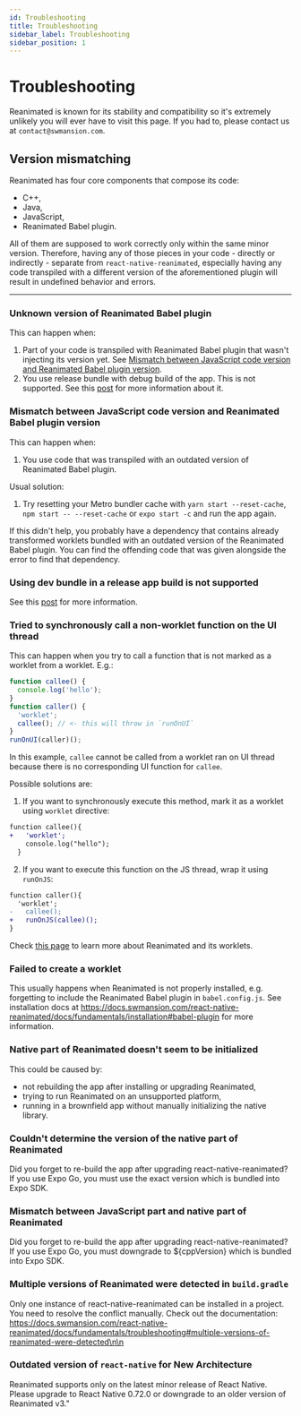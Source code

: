 ```yaml
---
id: Troubleshooting
title: Troubleshooting
sidebar_label: Troubleshooting
sidebar_position: 1
---
```


# Troubleshooting

Reanimated is known for its stability and compatibility so it's extremely unlikely you will ever have to visit this page. If you had to, please contact us at `contact@swmansion.com`.

## Version mismatching

Reanimated has four core components that compose its code:

- C++,
- Java,
- JavaScript,
- Reanimated Babel plugin.

All of them are supposed to work correctly only within the same minor version. Therefore, having any of those pieces in your code - directly or indirectly - separate from `react-native-reanimated`, especially having any code transpiled with a different version of the aforementioned plugin will result in undefined behavior and errors.

---

### Unknown version of Reanimated Babel plugin

This can happen when:

1. Part of your code is transpiled with Reanimated Babel plugin that wasn't injecting its version yet. See [Mismatch between JavaScript code version and Reanimated Babel plugin version](http://localhost:3000/react-native-reanimated/docs/guides/Troubleshooting#mismatch-between-javascript-code-version-and-reanimated-babel-plugin-version).
2. You use release bundle with debug build of the app. This is not supported. See this [post](https://github.com/software-mansion/react-native-reanimated/issues/4737) for more information about it.

### Mismatch between JavaScript code version and Reanimated Babel plugin version

This can happen when:

1. You use code that was transpiled with an outdated version of Reanimated Babel plugin.

Usual solution:

1. Try resetting your Metro bundler cache with `yarn start --reset-cache`, `npm start -- --reset-cache` or `expo start -c` and run the app again.

If this didn't help, you probably have a dependency that contains already transformed worklets bundled with an outdated version of the Reanimated Babel plugin. You can find the offending code that was given alongside the error to find that dependency.

### Using dev bundle in a release app build is not supported

See this [post](https://github.com/software-mansion/react-native-reanimated/issues/4737) for more information.

### Tried to synchronously call a non-worklet function on the UI thread

This can happen when you try to call a function that is not marked as a worklet from a worklet. E.g.:

```typescript
function callee() {
  console.log('hello');
}
function caller() {
  'worklet';
  callee(); // <- this will throw in `runOnUI`
}
runOnUI(caller)();
```

In this example, `callee` cannot be called from a worklet ran on UI thread because there is no corresponding UI function for `callee`.

Possible solutions are:

1. If you want to synchronously execute this method, mark it as a worklet using `worklet` directive:

```diff
function callee(){
+   'worklet';
    console.log("hello");
  }
```

2. If you want to execute this function on the JS thread, wrap it using `runOnJS`:

```diff
function caller(){
  'worklet';
-   callee();
+   runOnJS(callee)();
}
```

Check [this page](http://localhost:3000/react-native-reanimated/docs/fundamentals/glossary#worklet) to learn more about Reanimated and its worklets.

### Failed to create a worklet

This usually happens when Reanimated is not properly installed, e.g. forgetting to include the Reanimated Babel plugin in `babel.config.js`. See installation docs at https://docs.swmansion.com/react-native-reanimated/docs/fundamentals/installation#babel-plugin for more information.

### Native part of Reanimated doesn't seem to be initialized

This could be caused by:

- not rebuilding the app after installing or upgrading Reanimated,
- trying to run Reanimated on an unsupported platform,
- running in a brownfield app without manually initializing the native library.

### Couldn't determine the version of the native part of Reanimated

Did you forget to re-build the app after upgrading react-native-reanimated? If you use Expo Go, you must use the exact version which is bundled into Expo SDK.

### Mismatch between JavaScript part and native part of Reanimated

Did you forget to re-build the app after upgrading react-native-reanimated? If you use Expo Go, you must downgrade to ${cppVersion} which is bundled into Expo SDK.

### Multiple versions of Reanimated were detected in `build.gradle`

Only one instance of react-native-reanimated can be installed in a project. You need to resolve the conflict manually. Check out the documentation: https://docs.swmansion.com/react-native-reanimated/docs/fundamentals/troubleshooting#multiple-versions-of-reanimated-were-detected\n\n

### Outdated version of `react-native` for New Architecture

Reanimated supports only on the latest minor release of React Native. Please upgrade to React Native 0.72.0 or downgrade to an older version of Reanimated v3."
